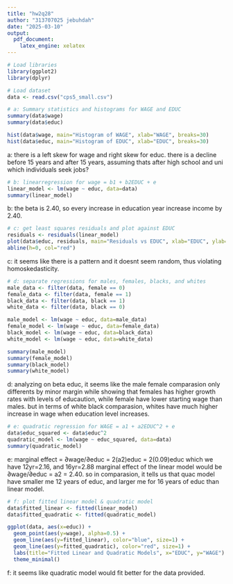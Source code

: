 ---
title: "hw2q28"
author: "313707025 jebuhdah"
date: "2025-03-10"
output: 
  pdf_document:
    latex_engine: xelatex
---
```{r load_library, echo=FALSE, message=FALSE, warning=FALSE }
# Load libraries
library(ggplot2)
library(dplyr)

# Load dataset
data <- read.csv("cps5_small.csv")
```


```{r qa, echo=FALSE, message=FALSE, warning=FALSE }
# a: Summary statistics and histograms for WAGE and EDUC
summary(data$wage)
summary(data$educ)

hist(data$wage, main="Histogram of WAGE", xlab="WAGE", breaks=30)
hist(data$educ, main="Histogram of EDUC", xlab="EDUC", breaks=30)
```
a: there is a left skew for wage and right skew for educ. there is a decline before 15 years and after 15 years, assuming thats after high school and uni which individuals seek jobs?

```{r qb, echo=FALSE, message=FALSE, warning=FALSE }
# b: linearregression for wage = b1 + b2EDUC + e
linear_model <- lm(wage ~ educ, data=data)
summary(linear_model)
```
b: the beta is 2.40, so every increase in education year increase income by 2.40.

```{r qc, echo=FALSE, message=FALSE, warning=FALSE }
# c: get least squares residuals and plot against EDUC
residuals <- residuals(linear_model)
plot(data$educ, residuals, main="Residuals vs EDUC", xlab="EDUC", ylab="Residuals")
abline(h=0, col="red")
```
c: it seems like there is a pattern and it doesnt seem random, thus violating homoskedasticity.

```{r qd, echo=FALSE, message=FALSE, warning=FALSE }
# d: separate regressions for males, females, blacks, and whites
male_data <- filter(data, female == 0)
female_data <- filter(data, female == 1)
black_data <- filter(data, black == 1)
white_data <- filter(data, black == 0)

male_model <- lm(wage ~ educ, data=male_data)
female_model <- lm(wage ~ educ, data=female_data)
black_model <- lm(wage ~ educ, data=black_data)
white_model <- lm(wage ~ educ, data=white_data)

summary(male_model)
summary(female_model)
summary(black_model)
summary(white_model)
```
d: analyzing on beta educ, it seems like the male female comparasion only differents by minor margin while showing that females has higher growth rates with levels of educaution, while female have lower starting wage than males. but in terms of white black comparasion, whites have much higher increase in wage when education level increases.

```{r qe, echo=FALSE, message=FALSE, warning=FALSE }
# e: quadratic regression for WAGE = a1 + a2EDUC^2 + e
data$educ_squared <- data$educ^2
quadratic_model <- lm(wage ~ educ_squared, data=data)
summary(quadratic_model)
```
e: marginal effect = ∂wage/∂educ = 2(a2)educ = 2(0.09)educ
which we have 12yr=2.16, and 16yr=2.88
marginal effect of the linear model would be ∂wage/∂educ = a2 = 2.40.
so in comparasion, it tells us that quac model have smaller me 12 years of educ, and larger me for 16 years of educ than linear model.

```{r qf, echo=FALSE, message=FALSE, warning=FALSE }
# f: plot fitted linear model & quadratic model
data$fitted_linear <- fitted(linear_model)
data$fitted_quadratic <- fitted(quadratic_model)

ggplot(data, aes(x=educ)) +
  geom_point(aes(y=wage), alpha=0.5) +
  geom_line(aes(y=fitted_linear), color="blue", size=1) +
  geom_line(aes(y=fitted_quadratic), color="red", size=1) +
  labs(title="Fitted Linear and Quadratic Models", x="EDUC", y="WAGE") +
  theme_minimal()
```
f: it seems like quadratic model would fit better for the data provided.